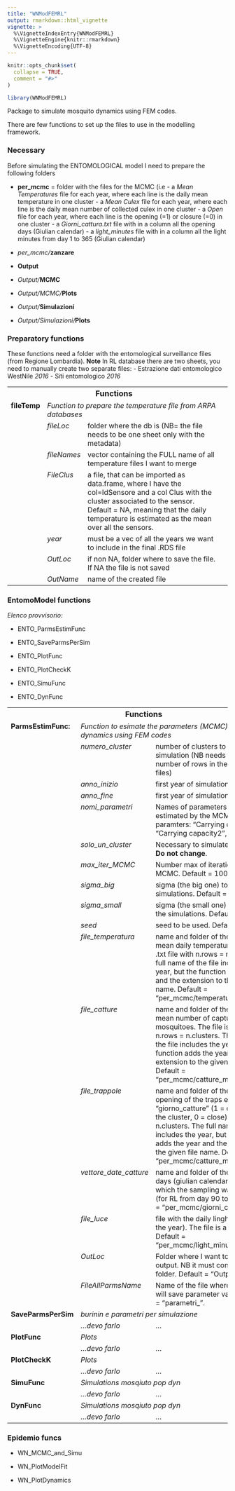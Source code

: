 ```yaml
---
title: "WNModFEMRL"
output: rmarkdown::html_vignette
vignette: >
  %\VignetteIndexEntry{WNModFEMRL}
  %\VignetteEngine{knitr::rmarkdown}
  %\VignetteEncoding{UTF-8}
---
```


```r
knitr::opts_chunk$set(
  collapse = TRUE,
  comment = "#>"
)
```

```r
library(WNModFEMRL)
```

Package to simulate mosquito dynamics using FEM codes. 

There are few functions to set up the files to use in the modelling framework.

### Necessary
Before simulating the ENTOMOLOGICAL model I need to prepare the following folders

* **per_mcmc** = folder with the files for the MCMC (i.e - a *Mean Temperatures* file for each year, where each line is the daily mean temperature in one cluster - a *Mean Culex* file for each year, where each line is the daily mean number of collected culex in one cluster - a *Open* file for each year, where each line is the opening (=1) or closure (=0) in one cluster - a *Giorni_cattura.txt* file with in a column all the opening days (Giulian calendar) - a *light_minutes* file with in a column all the light minutes from day 1 to 365 (Giulian calendar)

* *per_mcmc/***zanzare**
* **Output**
* *Output/***MCMC**
* *Output/MCMC/***Plots**
* *Output/***Simulazioni**
* *Output/Simulazioni/***Plots**


### Preparatory functions
These functions need a folder with the entomological surveillance files (from Regione Lombardia). 
**Note** In RL database there are two sheets, you need to manually create two separate files: 
- Estrazione dati entomologico WestNile *2016*
- Siti entomologico *2016*

<table>
<tr  style="background-color: transparent">
<th colspan = "3"; style= "font-size:110%"> Functions </th>
<td> </td>
</tr>
<tr style="vertical-align: top; class:noBorder" >
<td> **fileTemp** </td>
<td colspan = "2"> *Function to prepare the temperature file from ARPA databases* </td>
</tr>
<tr style="vertical-align: top; class:noBorder" >
<td> </td>
<td> *fileLoc* </td>
  <td> folder where the db is (NB= the file needs to be one sheet only with the metadata) </td>
</tr>
<tr style="vertical-align: top; class:noBorder" >
<td> </td>
<td> *fileNames* </td>
  <td> vector containing the FULL name of all temperature files I want to merge </td>
</tr>
<tr style="vertical-align: top; class:noBorder" >
<td> </td>
<td> *FileClus* </td>
  <td> a file, that can be imported as data.frame, where I have the col=IdSensore and
  a col Clus with the cluster associated to the sensor. Default = NA, meaning that the daily temperature is estimated as the mean over all the sensors.</td>
</tr>
<tr style="vertical-align: top; class:noBorder" >
<td> </td>
<td> *year* </td>
  <td> must be a vec of all the years we want to include in the final .RDS file </td>
</tr>
<tr style="vertical-align: top; class:noBorder" >
<td> </td>
<td> *OutLoc* </td>
  <td> if non NA, folder where to save the file. If NA the file is not saved </td>
</tr>
<tr style="vertical-align: top; class:noBorder" >
<td> </td>
<td> *OutName* </td>
  <td> name of the created file </td>
</tr>

</table>




### EntomoModel functions

*Elenco provvisorio:*

- ENTO_ParmsEstimFunc

- ENTO_SaveParmsPerSim

- ENTO_PlotFunc

- ENTO_PlotCheckK

- ENTO_SimuFunc

- ENTO_DynFunc

<table>
<tr  style="background-color: transparent">
<th colspan = "3"; style= "font-size:110%"> Functions </th>
<td> </td>
</tr>
<tr style="vertical-align: top; class:noBorder" >
<td> **ParmsEstimFunc:** </td>
<td colspan = "2"> *Function to esimate the parameters (MCMC) for mosquito dynamics using FEM codes* </td>
</tr>

<tr style="vertical-align: top; class:noBorder" >
<td> </td>
<td> *numero_cluster* </td>
  <td> number of clusters to use for the simulation (NB needs to be the number of rows in the to_mcmc files) </td>
</tr>

<tr style="vertical-align: top; class:noBorder" >
<td> </td>
<td> *anno_inizio* </td>
  <td> first year of simulations </td>
  </tr>

<tr style="vertical-align: top; class:noBorder" >
<td> </td>
<td> *anno_fine* </td>
  <td> first year of simulations </td>
  </tr>

<tr style="vertical-align: top; class:noBorder" >
<td> </td>
<td> *nomi_parametri* </td>
  <td> Names of parameters that are estimated by the MCMC. Default paramters: "Carrying capacity1",  "Carrying capacity2", "Initial adults" </td>
  </tr>

<tr style="vertical-align: top; class:noBorder" >
<td> </td>
<td> *solo_un_cluster* </td>
  <td> Necessary to simulate. Default = 1: **Do not change**. </td>
  </tr>

<tr style="vertical-align: top; class:noBorder" >
<td> </td>
<td> *max_iter_MCMC* </td>
  <td> Number max of iterations of the MCMC. Default = 1000 </td>
  </tr>

<tr style="vertical-align: top; class:noBorder" >
<td> </td>
<td> *sigma_big* </td>
  <td> sigma (the big one) to be used in the simulations. Default = 5. </td>
  </tr>

<tr style="vertical-align: top; class:noBorder" >
<td> </td>
<td> *sigma_small* </td>
  <td> sigma (the small one) to be used in the simulations. Default = 0.01. </td>
  </tr>

<tr style="vertical-align: top; class:noBorder" >
<td> </td>
<td> *seed* </td>
  <td> seed to be used. Default = 0. </td>
  </tr>
  
  <tr style="vertical-align: top; class:noBorder" >
<td> </td>
<td> *file_temperatura* </td>
  <td> name and folder of the file with mean daily temperature. The file is a .txt file with n.rows = n.clusters. The full name of the file includes the year, but the function adds the year and the extension to the given file name. Default = "per_mcmc/temperatura_media_".  </td>
  </tr>

  <tr style="vertical-align: top; class:noBorder" >
<td> </td>
<td> *file_catture* </td>
  <td> name and folder of the file with the mean number of captured mosquitoes. The file is a .txt file with n.rows = n.clusters. The full name of the file includes the year, but the function adds the year and the extension to the given file name. Default = "per_mcmc/catture_medie_cluster_".  </td>
  </tr>

  <tr style="vertical-align: top; class:noBorder" >
<td> </td>
<td> *file_trappole* </td>
  <td> name and folder of the file with the opening of the traps each "giorno_catture" (1 = open trap in the cluster, 0 = close). n.rows = n.clusters. The full name of the file includes the year, but the function adds the year and the extension to the given file name. Default = "per_mcmc/catture_medie_cluster_".  </td>
  </tr>

<tr style="vertical-align: top; class:noBorder" >
<td> </td>
<td> *vettore_date_catture* </td>
  <td> name and folder of the file with the days (giulian calendar number) in which the sampling was performed (for RL from day 90 to 300. Default = "per_mcmc/giorni_cattura.txt".  </td>
  </tr>

<tr style="vertical-align: top; class:noBorder" >
<td> </td>
<td> *file_luce* </td>
  <td> file with the daily linght minutes (all the year). The file is a .txt file. Default = "per_mcmc/light_minutes.txt".  </td>
  </tr>

<tr style="vertical-align: top; class:noBorder" >
<td> </td>
<td> *OutLoc* </td>
  <td> Folder where I want to save the output. NB it must contain a Plots folder. Default = "Output/MCMC".  </td>
  </tr>

<tr style="vertical-align: top; class:noBorder" >
<td> </td>
<td> *FileAllParmsName* </td>
  <td> Name of the file where the MCMC will save parameter values. Default = "parametri_".  </td>
  </tr>

<tr style="vertical-align: top; class:noBorder" >
<td> **SaveParmsPerSim** </td>
<td colspan = "2"> *burinin e parametri per simulazione* </td>
</tr>

<tr style="vertical-align: top; class:noBorder" >
<td> </td>
<td> *...devo farlo* </td>
  <td> ... </td>
</tr>
<tr style="vertical-align: top; class:noBorder" >
<td> **PlotFunc** </td>
<td colspan = "2"> *Plots* </td>
</tr>
<tr style="vertical-align: top; class:noBorder" >
<td> </td>
<td> *...devo farlo* </td>
  <td> ... </td>
</tr>

<tr style="vertical-align: top; class:noBorder" >
<td> **PlotCheckK** </td>
<td colspan = "2"> *Plots* </td>
</tr>
<tr style="vertical-align: top; class:noBorder" >
<td> </td>
<td> *...devo farlo* </td>
  <td> ... </td>
</tr>

<tr style="vertical-align: top; class:noBorder" >
<td> **SimuFunc** </td>
<td colspan = "2"> *Simulations mosqiuto pop dyn* </td>
</tr>
<tr style="vertical-align: top; class:noBorder" >
<td> </td>
<td> *...devo farlo* </td>
  <td> ... </td>
</tr>

<tr style="vertical-align: top; class:noBorder" >
<td> **DynFunc** </td>
<td colspan = "2"> *Simulations mosqiuto pop dyn* </td>
</tr>
<tr style="vertical-align: top; class:noBorder" >
<td> </td>
<td> *...devo farlo* </td>
  <td> ... </td>
</tr>

</table>

### Epidemio funcs

- WN_MCMC_and_Simu

- WN_PlotModelFit

- WN_PlotDynamics

